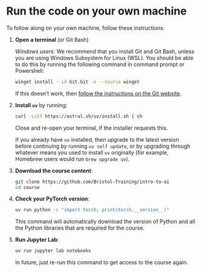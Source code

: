 # Run the code on your own machine

To follow along on your own machine, follow these instructions:

1. **Open a terminal** (or Git Bash)

    _Windows users:_ We recommend that you install Git and Git Bash, unless you are using Windows Subsystem for Linux (WSL).
    You should be able to do this by running the following command in command prompt or Powershell:

    ```bash
    winget install --id Git.Git -e --source winget 
    ```

    If this doesn't work, then [follow the instructions on the Git website](https://git-scm.com/downloads/win).

2. **Install `uv`** by running:

    ```bash
    curl -LsSf https://astral.sh/uv/install.sh | sh
    ```

    Close and re-open your terminal, if the installer requests this.

    If you already have `uv` installed, then upgrade to the latest version before continuing by running `uv self update`, or by upgrading through whatever means you used to install `uv` originally (for example, Homebrew users would run `brew upgrade uv`).

3. **Download the course content**:

    ```bash
    git clone https://github.com/Bristol-Training/intro-to-ai
    cd course
    ```

4. **Check your PyTorch version**:

    ```bash
    uv run python -c "import torch; print(torch.__version__)"
    ```

    This command will automatically download the version of Python and all the Python libraries that are required for the course.

5. **Run Jupyter Lab**:

    ```bash
    uv run jupyter lab notebooks
    ```

    In future, just re-run this command to get access to the course again.
